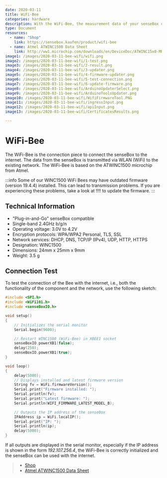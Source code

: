 ```yaml
---
date: 2020-03-11
title: WiFi-Bee
categories: hardware
description: With the WiFi-Bee, the measurement data of your senseBox can be transmitted via WLAN.
type: Document
resources:
  - name: "Shop"
    link: https://sensebox.kaufen/product/wifi-bee
  - name: Atmel ATWINC1500 Data Sheet
    link: http://ww1.microchip.com/downloads/en/DeviceDoc/ATWINC15x0-MR210xB-IEEE-802.11-b-g-n-SmartConnect-IoT-Module-Data-Sheet-DS70005304C.pdf
image1: /images/2020-03-11-bee-wifi/wifi.png
image2: /images/2020-03-11-bee-wifi/1-test.png 
image3: /images/2020-03-11-bee-wifi/2-result.png 
image4: /images/2020-03-11-bee-wifi/3-updater.png 
image5: /images/2020-03-11-bee-wifi/4-firmware-updater.png 
image6: /images/2020-03-11-bee-wifi/5-test-connection.png 
image7: /images/2020-03-11-bee-wifi/6-update-firmware.png    
image8: /images/2020-03-11-bee-wifi/ArduinoUpdaterSelect.png     
image9: /images/2020-03-11-bee-wifi/ArduinoToolsUpdater.png     
image10: /images/2020-03-11-bee-wifi/WifiFirmwareTool.PNG     
image11: /images/2020-03-11-bee-wifi/ingressInput.png     
image12: /images/2020-03-11-bee-wifi/apiInput.png     
image13: /images/2020-03-11-bee-wifi/CertificatesResults.png     

---
```



# WiFi-Bee

The WiFi-Bee is the connection piece to connect the senseBox to the internet. 
The data from the senseBox is transmitted via WLAN (WiFi) to the existing network.
The WiFi-Bee is based on the ATWINC1500 microchip from Atmel.


<ImageWithText src={wifiBee} alt="SD Modul" title="WiFi Bee"/> 

:::info
Some of our WINC1500 WiFi Bees may have outdated firmware (version 19.4.4) installed.
This can lead to transmission problems. If you are experiencing these problems, take a look at !!!! to update the firmware.
:::

## Technical Information

* "Plug-in-and-Go" senseBox compatible
* Single-band 2.4GHz b/g/n
* Operating voltage: 3.0V to 4.2V
* Encryption protocols: WPA/WPA2 Personal, TLS, SSL
* Network services: DHCP, DNS, TCP/IP (IPv4), UDP, HTTP, HTTPS
* Designation: WINC1500
* Dimensions: 24mm x 25mm x 9mm
* Weight: 3.5 g

## Connection Test

To test the connection of the Bee with the internet, i.e., both the functionality of the component and the network, use the following sketch:

```cpp
#include <SPI.h>
#include <WiFi101.h>
#include <senseBoxIO.h>

void setup()
{
    // Initializes the serial monitor
    Serial.begin(9600);

    // Restart WINC1500 (WiFi-Bee) in XBEE1 socket
    senseBoxIO.powerXB1(false);
    delay(250);
    senseBoxIO.powerXB1(true);
}

void loop()
{
    delay(5000);
    // Displays installed and latest firmware version
    String fv = WiFi.firmwareVersion();
    Serial.print("Firmware installed: ");
    Serial.println(fv);
    Serial.print("Latest firmware: ");
    Serial.println(WIFI_FIRMWARE_LATEST_MODEL_B);

    // Outputs the IP address of the senseBox
    IPAddress ip = WiFi.localIP();
    Serial.print("IP: ");
    Serial.println(ip);
    delay(5000);
}
```

If all outputs are displayed in the serial monitor, especially if the IP address is shown in the form _192.107.256.4_, the WiFi-Bee is correctly initialized and the senseBox can be used with the internet.


> - [Shop](https://sensebox.kaufen/product/wifi-bee)
> - [Atmel ATWINC1500 Data Sheet](http://ww1.microchip.com/downloads/en/DeviceDoc/ATWINC15x0-MR210xB-IEEE-802.11-b-g-n-SmartConnect-IoT-Module-Data-Sheet-DS70005304C.pdf)
